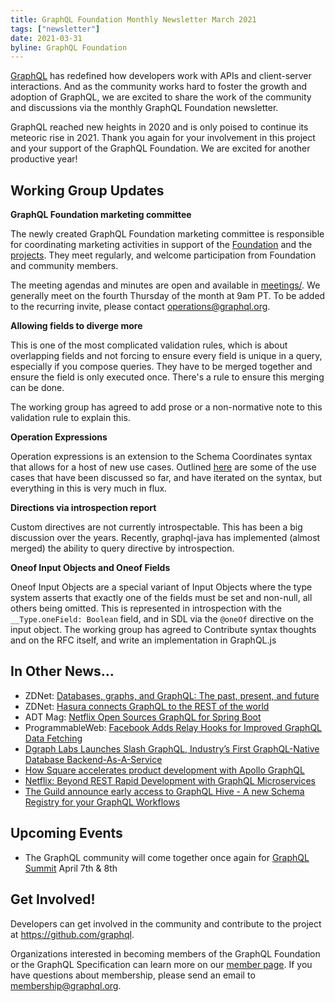 ```yaml
---
title: GraphQL Foundation Monthly Newsletter March 2021
tags: ["newsletter"]
date: 2021-03-31
byline: GraphQL Foundation
---
```


[GraphQL](/) has redefined how developers work with APIs and client-server
interactions. And as the community works hard to foster the growth and adoption
of GraphQL, we are excited to share the work of the community and discussions
via the monthly GraphQL Foundation newsletter.

GraphQL reached new heights in 2020 and is only poised to continue its meteoric
rise in 2021. Thank you again for your involvement in this project and your
support of the GraphQL Foundation. We are excited for another productive year!

## Working Group Updates

**GraphQL Foundation marketing committee**

The newly created GraphQL Foundation marketing committee is responsible for
coordinating marketing activities in support of the
[Foundation](https://foundation.graphql.org/) and the
[projects](https://github.com/graphql). They meet regularly, and welcome
participation from Foundation and community members.

The meeting agendas and minutes are open and available in
[meetings/](https://github.com/graphql/marketing/blob/main/meetings). We
generally meet on the fourth Thursday of the month at 9am PT. To be added to the
recurring invite, please contact operations@graphql.org.

**Allowing fields to diverge more**

This is one of the most complicated validation rules, which is about overlapping
fields and not forcing to ensure every field is unique in a query, especially if
you compose queries. They have to be merged together and ensure the field is
only executed once. There's a rule to ensure this merging can be done.

The working group has agreed to add prose or a non-normative note to this
validation rule to explain this.

**Operation Expressions**

Operation expressions is an extension to the Schema Coordinates syntax that
allows for a host of new use cases. Outlined
[here](https://github.com/graphql/graphql-spec/pull/823) are some of the use
cases that have been discussed so far, and have iterated on the syntax, but
everything in this is very much in flux.

**Directions via introspection report**

Custom directives are not currently introspectable. This has been a big
discussion over the years. Recently, graphql-java has implemented (almost
merged) the ability to query directive by introspection.

**Oneof Input Objects and Oneof Fields**

Oneof Input Objects are a special variant of Input Objects where the type system
asserts that exactly one of the fields must be set and non-null, all others
being omitted. This is represented in introspection with the
`__Type.oneField: Boolean` field, and in SDL via the `@oneOf` directive on the
input object. The working group has agreed to Contribute syntax thoughts and on
the RFC itself, and write an implementation in GraphQL.js

## In Other News...

- ZDNet:
  [Databases, graphs, and GraphQL: The past, present, and future](https://www.zdnet.com/article/databases-graphs-and-graphql-past-present-and-future/)
- ZDNet:
  [Hasura connects GraphQL to the REST of the world](https://www.zdnet.com/article/hasura-connects-graphql-to-the-rest-of-the-world/)
- ADT Mag:
  [Netflix Open Sources GraphQL for Spring Boot](https://adtmag.com/articles/2021/02/17/netflix-open-sources-graphql-for-spring-boot.aspx)
- ProgrammableWeb:
  [Facebook Adds Relay Hooks for Improved GraphQL Data Fetching](https://www.programmableweb.com/news/facebook-adds-relay-hooks-improved-graphql-data-fetching/brief/2021/03/11)
- [Dgraph Labs Launches Slash GraphQL, Industry’s First GraphQL-Native Database Backend-As-A-Service](https://www.globenewswire.com/news-release/2020/09/10/2091563/0/en/Dgraph-Labs-Launches-Slash-GraphQL-Industry-s-First-GraphQL-Native-Database-Backend-As-A-Service.html)
- [How Square accelerates product development with Apollo GraphQL](https://www.apollographql.com/blog/how-square-accelerates-product-development-with-apollo-graphql/)
- [Netflix: Beyond REST Rapid Development with GraphQL Microservices](https://netflixtechblog.com/beyond-rest-1b76f7c20ef6)
- [The Guild announce early access to GraphQL Hive - A new Schema Registry for your GraphQL Workflows](https://the-guild.dev/blog/graphql-hive-preview)

## Upcoming Events

- The GraphQL community will come together once again for
  [GraphQL Summit](https://summit.graphql.com) April 7th & 8th

## Get Involved!

Developers can get involved in the community and contribute to the project at
https://github.com/graphql.

Organizations interested in becoming members of the GraphQL Foundation or the
GraphQL Specification can learn more on our
[member page](https://foundation.graphql.org/join). If you have questions about
membership, please send an email to membership@graphql.org.
